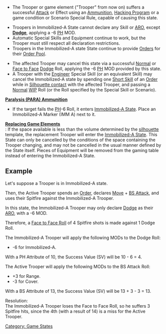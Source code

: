 {{n5-section-game-states}}


{{image | name=eng-imm-a.jpg | style=128 }}

{{css_skillbox |black| IMMOBILIZED-A STATE }}
{{activation}}
* The Trooper or game element ("Trooper" from now on) suffers a successful [[Attack]] or Effect using an [[Ammunition]], [[Hacking Program]] or a game condition or Scenario Special Rule, capable of causing this state.
{{effects}}
* Troopers in Immobilized-A State cannot declare any Skill or [[ARO]], except '''[[Dodge]]''', applying a -6 [[PH]] MOD.
* Automatic Special Skills and Equipment continue to work, but the Trooper must still respect all declaration restrictions.
* Troopers in the Immobilized-A state State continue to provide [[Orders]] for their [[Order Pool]].

{{cancellation}}
* The affected Trooper may cancel this state via a successful [[Normal]] or [[Face to Face Roll | Face to Face]] [[Dodge]] Roll, applying the -6 [[PH]] MOD provided by this state.
* A Trooper with the [[Engineer]] Special Skill (or an equivalent Skill) may cancel the Immobilized-A state by spending one [[Short Skill]] of an [[Trooper Activation | Order]] while in [[Silhouette contact]] with the affected Trooper, and passing a [[Normal]] [[WIP]] Roll (or the Roll specified by the Special Skill or Scenario).
{{css_skillbox-end}}


{{see-also}}
'''[[Paralysis (PARA) Ammunition]]'''
* If the target fails the [[PH]]-6 Roll, it enters [[Immobilized-A State]]. Place an Immobilized-A Marker (IMM A) next to it.


'''[[Replacing Game Elements]]'''<br>
: If the space available is less than the volume determined by the [[silhouette]] template, the replacement Trooper will enter the [[Immobilized-A State]]. This State can only be cancelled by the conditions of the space containing the Trooper changing, and may not be cancelled in the usual manner defined by the State itself. Pieces of Equipment will be removed from the gaming table instead of entering the Immobilized-A State.
{{see-also-end}}


== Example ==

{{greybox| BS Attack Against a Trooper in Immobilized-A State}}
Let's suppose a Trooper is in Immobilized-A state.

Then, the Active Trooper spends an [[Order]], declares [[Move]] + [[BS Attack]], and uses their Spitfire against the Immobilized-A Trooper.

In this state, the Immobilized-A Trooper may only declare [[Dodge]] as their [[ARO]], with a -6 MOD.

Therefore, a [[Face to Face Roll]] of 4 Spitfire shots is made against 1 Dodge Roll.

The Immobilized-A Trooper will apply the following MODs to the Dodge Roll:
* -6 for Immobilized-A.
With a PH Attribute of 10, the Success Value (SV) will be 10 - 6 = 4. 

The Active Trooper will apply the following MODs to the BS Attack Roll:
* +3 for Range.
* -3 for Cover.
With a BS Attribute of 13, the Success Value (SV) will be 13 + 3 - 3 = 13. 

Resolution:<br>
The Immobilized-A Trooper loses the Face to Face Roll, so he suffers 3 Spitfire hits, since the 4th (with a result of 14) is a miss for the Active Trooper.
{{greybox-end}}



{{n5-section-game-states}}



[[Category: Game States ]]